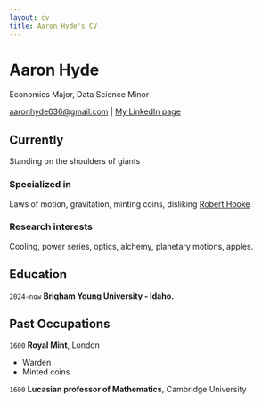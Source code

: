 ```yaml
---
layout: cv
title: Aaron Hyde's CV
---
```

# Aaron Hyde
Economics Major, Data Science Minor

<div id="webaddress">
<a href="aaronhyde636@gmail.com">aaronhyde636@gmail.com</a>
| <a href="https://www.linkedin.com/in/aaronm-hyde/">My LinkedIn page</a>
</div>


## Currently

Standing on the shoulders of giants

### Specialized in

Laws of motion, gravitation, minting coins, disliking [Robert Hooke](http://en.wikipedia.org/wiki/Robert_Hooke)


### Research interests

Cooling, power series, optics, alchemy, planetary motions, apples.


## Education

`2024-now`
__Brigham Young University - Idaho.__


## Past Occupations

`1600`
__Royal Mint__, London

- Warden
- Minted coins

`1600`
__Lucasian professor of Mathematics__, Cambridge University



<!-- ### Footer

Last updated: May 2013 -->